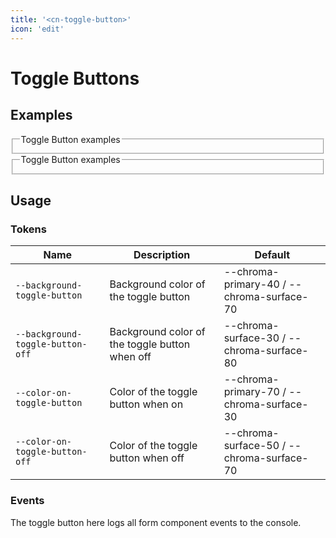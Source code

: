 ```yaml
---
title: '<cn-toggle-button>'
icon: 'edit'
---
```


# Toggle Buttons

## Examples
<div class="grid two-col">
<fieldset  class="light border border-radius p-1 surface">
  <legend>Toggle Button examples</legend>
  <cn-toggle-button 
    label="Toggle Button (off)"
  ></cn-toggle-button>
  <cn-toggle-button 
    label="Toggle Button (on)"
    pressed></cn-toggle-button>
  <cn-toggle-button
    label="Disabled Toggle Button"
    disabled></cn-toggle-button>
</fieldset>
<fieldset class="dark border border-radius p-1 surface">
  <legend>Toggle Button examples</legend>
  <cn-toggle-button 
    label="Toggle Button (off)"
  ></cn-toggle-button>
  <cn-toggle-button 
    label="Toggle Button (on)"
    pressed></cn-toggle-button>
  <cn-toggle-button
    label="Disabled Toggle Button"
    disabled></cn-toggle-button>
</fieldset>
</div>

## Usage

### Tokens


| Name | Description | Default |
|------|-------------|---------|
| `--background-toggle-button` | Background color of the toggle button | --chroma-primary-40 / --chroma-surface-70 |
| `--background-toggle-button-off` | Background color of the toggle button when off | --chroma-surface-30 / --chroma-surface-80 |
| `--color-on-toggle-button` | Color of the toggle button when on | --chroma-primary-70 / --chroma-surface-30 |
| `--color-on-toggle-button-off` | Color of the toggle button when off | --chroma-surface-50 / --chroma-surface-70 |

### Events

The toggle button here logs all form component events to the console.

<CnToggleButtonEvents />